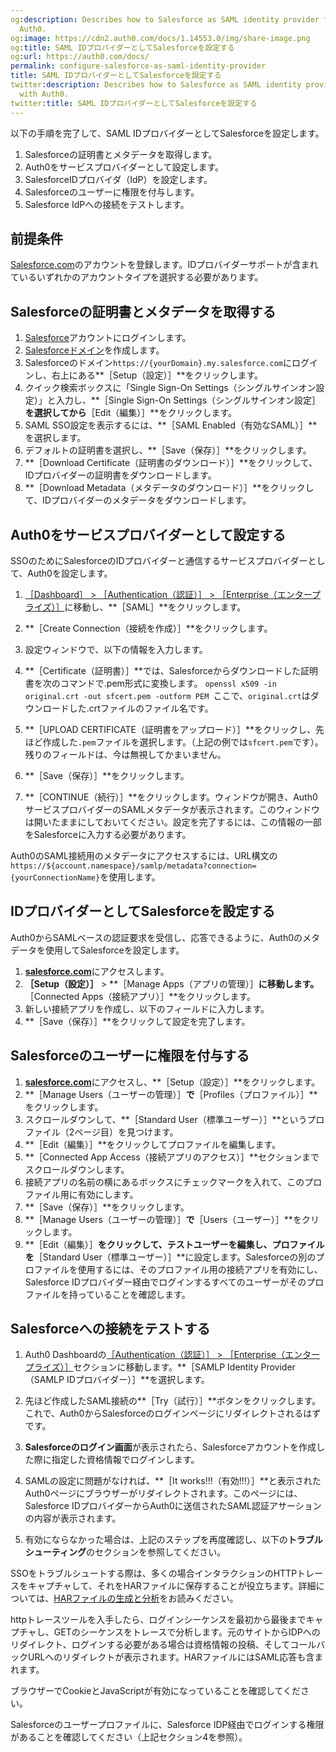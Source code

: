 ```yaml
---
og:description: Describes how to Salesforce as SAML identity provider for use with
  Auth0.
og:image: https://cdn2.auth0.com/docs/1.14553.0/img/share-image.png
og:title: SAML IDプロバイダーとしてSalesforceを設定する
og:url: https://auth0.com/docs/
permalink: configure-salesforce-as-saml-identity-provider
title: SAML IDプロバイダーとしてSalesforceを設定する
twitter:description: Describes how to Salesforce as SAML identity provider for use
  with Auth0.
twitter:title: SAML IDプロバイダーとしてSalesforceを設定する
---
```


以下の手順を完了して、SAML IDプロバイダーとしてSalesforceを設定します。

1. Salesforceの証明書とメタデータを取得します。
2. Auth0をサービスプロバイダーとして設定します。
3. SalesforceIDプロバイダ（IdP）を設定します。
4. Salesforceのユーザーに権限を付与します。
5. Salesforce IdPへの接続をテストします。

## 前提条件

[Salesforce.com](http://salesforce.com)のアカウントを登録します。IDプロバイダーサポートが含まれているいずれかのアカウントタイプを選択する必要があります。

## Salesforceの証明書とメタデータを取得する

1. [Salesforce](http://salesforce.com)アカウントにログインします。
2. [Salesforceドメイン](https://help.salesforce.com/apex/HTViewHelpDoc?id=domain_name_setup.htm&language=en_US)を作成します。
3. Salesforceのドメイン`https://{yourDomain}.my.salesforce.com`にログインし、右上にある**［Setup（設定）］**をクリックします。
4. クイック検索ボックスに「Single Sign-On Settings（シングルサインオン設定）」と入力し、**［Single Sign-On Settings（シングルサインオン設定］**を選択してから**［Edit（編集）］**をクリックします。
5. SAML SSO設定を表示するには、**［SAML Enabled（有効なSAML）］**を選択します。
6. デフォルトの証明書を選択し、**［Save（保存）］**をクリックします。
7. **［Download Certificate（証明書のダウンロード）］**をクリックして、IDプロバイダーの証明書をダウンロードします。
8. **［Download Metadata（メタデータのダウンロード）］**をクリックして、IDプロバイダーのメタデータをダウンロードします。

## Auth0をサービスプロバイダーとして設定する

SSOのためにSalesforceのIDプロバイダーと通信するサービスプロバイダーとして、Auth0を設定します。

1. [［Dashboard］ > ［Authentication（認証）］ > ［Enterprise（エンタープライズ）］](%24%7Bmanage_url%7D/#/connections/enterprise)に移動し、**［SAML］**をクリックします。
2. **［Create Connection（接続を作成）］**をクリックします。
3. 設定ウィンドウで、以下の情報を入力します。
4. **［Certificate（証明書）］**では、Salesforceからダウンロードした証明書を次のコマンドで.pem形式に変換します。
`openssl x509 -in original.crt -out sfcert.pem -outform PEM
`ここで、`original.crt`はダウンロードした.crtファイルのファイル名です。

1. **［UPLOAD CERTIFICATE（証明書をアップロード）］**をクリックし、先ほど作成した`.pem`ファイルを選択します。（上記の例では`sfcert.pem`です）。残りのフィールドは、今は無視してかまいません。
2. **［Save（保存）］**をクリックします。
3. **［CONTINUE（続行）］**をクリックします。ウィンドウが開き、Auth0サービスプロバイダーのSAMLメタデータが表示されます。このウィンドウは開いたままにしておいてください。設定を完了するには、この情報の一部をSalesforceに入力する必要があります。

Auth0のSAML接続用のメタデータにアクセスするには、URL構文の`https://${account.namespace}/samlp/metadata?connection={yourConnectionName}`を使用します。

## IDプロバイダーとしてSalesforceを設定する

Auth0からSAMLベースの認証要求を受信し、応答できるように、Auth0のメタデータを使用してSalesforceを設定します。

1. [**salesforce.com**](http://salesforce.com)にアクセスします。
2. **［Setup（設定）］** > **［Manage Apps（アプリの管理）］**に移動します。**［Connected Apps（接続アプリ）］**をクリックします。
3. 新しい接続アプリを作成し、以下のフィールドに入力します。
4. **［Save（保存）］**をクリックして設定を完了します。

## Salesforceのユーザーに権限を付与する

1. [**salesforce.com**](http://salesforce.com)にアクセスし、**［Setup（設定）］**をクリックします。
2. **［Manage Users（ユーザーの管理）］**で**［Profiles（プロファイル）］**をクリックします。
3. スクロールダウンして、**［Standard User（標準ユーザー）］**というプロファイル（2ページ目）を見つけます。
4. **［Edit（編集）］**をクリックしてプロファイルを編集します。
5. **［Connected App Access（接続アプリのアクセス）］**セクションまでスクロールダウンします。
6. 接続アプリの名前の横にあるボックスにチェックマークを入れて、このプロファイル用に有効にします。
7. **［Save（保存）］**をクリックします。
8. **［Manage Users（ユーザーの管理）］**で**［Users（ユーザー）］**をクリックします。
9. **［Edit（編集）］**をクリックして、テストユーザーを編集し、プロファイルを**［Standard User（標準ユーザー）］**に設定します。Salesforceの別のプロファイルを使用するには、そのプロファイル用の接続アプリを有効にし、Salesforce IDプロバイダー経由でログインするすべてのユーザーがそのプロファイルを持っていることを確認します。

## Salesforceへの接続をテストする

1. Auth0 Dashboardの[［Authentication（認証）］ > ［Enterprise（エンタープライズ）］](%24%7Bmanage_url%7D/#/connections/enterprise)セクションに移動します。**［SAMLP Identity Provider（SAMLP IDプロバイダー）］**を選択します。
2. 先ほど作成したSAML接続の**［Try（試行）］**ボタンをクリックします。これで、Auth0からSalesforceのログインページにリダイレクトされるはずです。
3. **Salesforceのログイン画面**が表示されたら、Salesforceアカウントを作成した際に指定した資格情報でログインします。

1. SAMLの設定に問題がなければ、**［It works!!!（有効!!!）］**と表示されたAuth0ページにブラウザーがリダイレクトされます。このページには、Salesforce IDプロバイダーからAuth0に送信されたSAML認証アサーションの内容が表示されます。
2. 有効にならなかった場合は、上記のステップを再度確認し、以下の**トラブルシューティング**のセクションを参照してください。

SSOをトラブルシュートする際は、多くの場合インタラクションのHTTPトレースをキャプチャして、それをHARファイルに保存することが役立ちます。詳細については、[HARファイルの生成と分析](/troubleshoot/guides/generate-har-files)をお読みください。

httpトレースツールを入手したら、ログインシーケンスを最初から最後までキャプチャし、GETのシーケンスをトレースで分析します。元のサイトからIDPへのリダイレクト、ログインする必要がある場合は資格情報の投稿、そしてコールバックURLへのリダイレクトが表示されます。HARファイルにはSAML応答も含まれます。

ブラウザーでCookieとJavaScriptが有効になっていることを確認してください。

Salesforceのユーザープロファイルに、Salesforce IDP経由でログインする権限があることを確認してください（上記セクション4を参照）。
